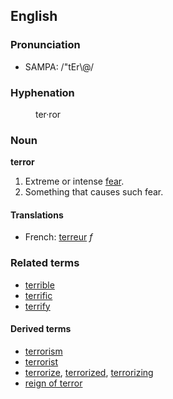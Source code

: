==English==
===Pronunciation===
*SAMPA: /"tEr\@/
===Hyphenation===
:ter&middot;ror

===Noun===
'''terror'''
# Extreme or intense [[fear]].
# Something that causes such fear.

====Translations====
*French: [[terreur]] ''f''

===Related terms===
*[[terrible]]
*[[terrific]]
*[[terrify]]

====Derived terms====
*[[terrorism]]
*[[terrorist]]
*[[terrorize]], [[terrorized]], [[terrorizing]]
*[[reign of terror]]